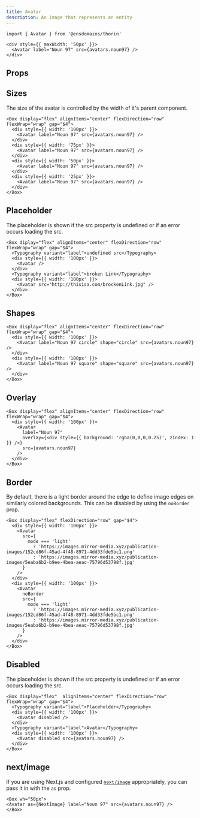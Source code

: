 ```yaml
---
title: Avatar
description: An image that represents an entity
---
```


```tsx
import { Avatar } from '@ensdomains/thorin'
```

```tsx live=true expand=true
<div style={{ maxWidth: '50px' }}>
  <Avatar label="Noun 97" src={avatars.noun97} />
</div>
```

## Props

<PropsTable sourceLink={sourceLink} types={types} />

## Sizes

The size of the avatar is controlled by the width of it's parent component.

```tsx live=true
<Box display="flex" alignItems="center" flexDirection="row" flexWrap="wrap" gap="$4">
  <div style={{ width: '100px' }}>
    <Avatar label="Noun 97" src={avatars.noun97} />
  </div>
  <div style={{ width: '75px' }}>
    <Avatar label="Noun 97" src={avatars.noun97} />
  </div>
  <div style={{ width: '50px' }}>
    <Avatar label="Noun 97" src={avatars.noun97} />
  </div>
  <div style={{ width: '25px' }}>
    <Avatar label="Noun 97" src={avatars.noun97} />
  </div>
</Box>
```

## Placeholder

The placeholder is shown if the src property is undefined or if an error occurs loading the src.

```tsx live=true
<Box diplay="flex" alignItems="center" flexDirection="row" flexWrap="wrap" gap="$4">
  <Typography variant="label">undefined src</Typography>
  <div style={{ width: '100px' }}>
    <Avatar />
  </div>
  <Typography variant="label">broken Link</Typography>
  <div style={{ width: '100px' }}>
    <Avatar src="http://thisisa.com/brockenLink.jpg" />
  </div>
</Box>
```

## Shapes

```tsx live=true
<Box display="flex" alignItems="center" flexDirection="row" flexWrap="wrap" gap="$4">
  <div style={{ width: '100px' }}>
    <Avatar label="Noun 97 circle" shape="circle" src={avatars.noun97} />
  </div>
  <div style={{ width: '100px' }}>
    <Avatar label="Noun 97 square" shape="square" src={avatars.noun97} />
  </div>
</Box>
```

## Overlay

```tsx live=true
<Box display="flex" alignItems="center" flexDirection="row" flexWrap="wrap" gap="$4">
  <div style={{ width: '100px' }}>
    <Avatar
      label="Noun 97"
      overlay={<div style={{ background: 'rgba(0,0,0,0.25)', zIndex: 1 }} />}
      src={avatars.noun97}
    />
  </div>
</Box>
```

## Border

By default, there is a light border around the edge to define image edges on similarly colored backgrounds. This can be disabled by using the `noBorder` prop.

```tsx live=true
<Box display="flex" flexDirection="row" gap="$4">
  <div style={{ width: '100px' }}>
    <Avatar
      src={
        mode === 'light'
          ? 'https://images.mirror-media.xyz/publication-images/152cd86f-45ad-4f48-8971-4dd33fde5bc1.png'
          : 'https://images.mirror-media.xyz/publication-images/5eaba6b2-b9ee-4bea-aeac-75796d53798f.jpg'
      }
    />
  </div>
  <div style={{ width: '100px' }}>
    <Avatar
      noBorder
      src={
        mode === 'light'
          ? 'https://images.mirror-media.xyz/publication-images/152cd86f-45ad-4f48-8971-4dd33fde5bc1.png'
          : 'https://images.mirror-media.xyz/publication-images/5eaba6b2-b9ee-4bea-aeac-75796d53798f.jpg'
      }
    />
  </div>
</Box>
```

## Disabled

The placeholder is shown if the src property is undefined or if an error occurs loading the src.

```tsx live=true
<Box display="flex"  alignItems="center" flexDirection="row" flexWrap="wrap" gap="$4">
  <Typography variant="label">Placeholder</Typography>
  <div style={{ width: '100px' }}>
    <Avatar disabled />
  </div>
  <Typography variant="label">Avatar</Typography>
  <div style={{ width: '100px' }}>
    <Avatar disabled src={avatars.noun97} />
  </div>
</Box>
```

## next/image

If you are using Next.js and configured [`next/image`](https://nextjs.org/docs/api-reference/next/image) appropriately, you can pass it in with the `as` prop.

```tsx live=true expand=true
<Box wh="50px">
<Avatar as={NextImage} label="Noun 97" src={avatars.noun97} />
</Box>
``` 
